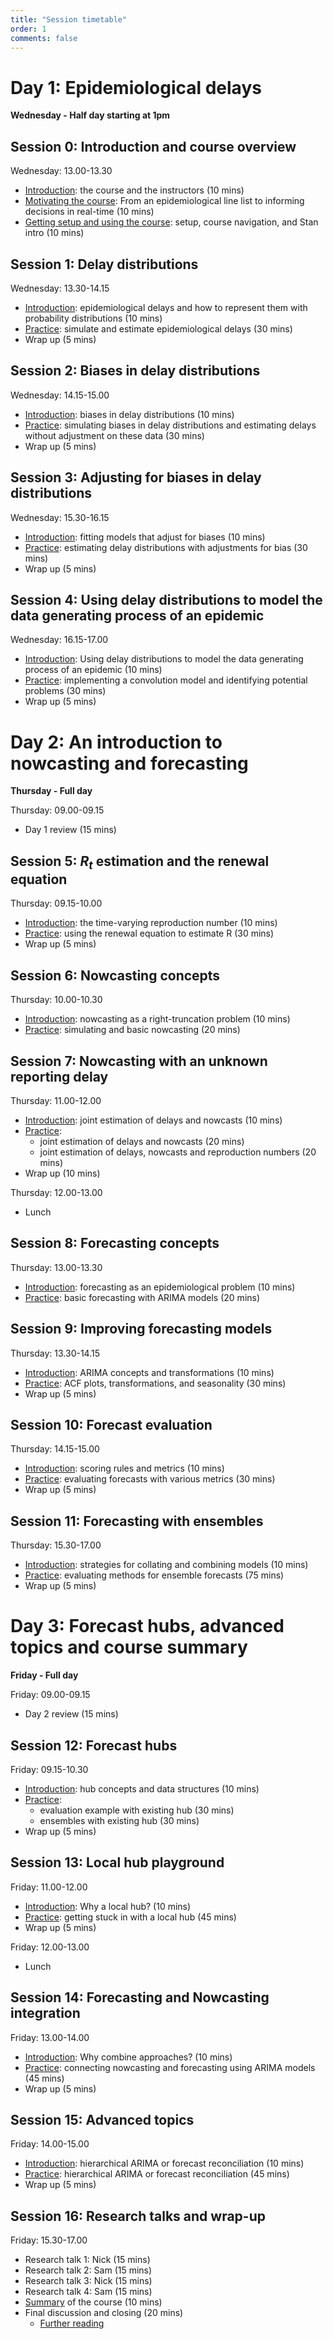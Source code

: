 ```yaml
---
title: "Session timetable"
order: 1
comments: false
---
```


# Day 1: Epidemiological delays

**Wednesday - Half day starting at 1pm**

## Session 0: Introduction and course overview

Wednesday: 13.00-13.30

-   [Introduction](../sessions/slides/introduction-to-the-course-and-the-instructors): the course and the instructors (10 mins)
-   [Motivating the course](../sessions/slides/from-line-list-to-decisions): From an epidemiological line list to informing decisions in real-time (10 mins)
-   [Getting setup and using the course](../sessions/slides/getting-setup-and-using-the-course): setup, course navigation, and Stan intro (10 mins)

## Session 1: Delay distributions

Wednesday: 13.30-14.15

-   [Introduction](../sessions/slides/introduction-to-epidemiological-delays): epidemiological delays and how to represent them with probability distributions (10 mins)
-   [Practice](../sessions/delay-distributions): simulate and estimate epidemiological delays (30 mins)
-   Wrap up (5 mins)

## Session 2: Biases in delay distributions

Wednesday: 14.15-15.00

-   [Introduction](../sessions/slides/introduction-to-biases-in-epidemiological-delays): biases in delay distributions (10 mins)
-   [Practice](../sessions/biases-in-delay-distributions): simulating biases in delay distributions and estimating delays without adjustment on these data (30 mins)
-   Wrap up (5 mins)

## Session 3: Adjusting for biases in delay distributions

Wednesday: 15.30-16.15

-   [Introduction](../sessions/slides/adjusting-for-biases-in-delay-distributions): fitting models that adjust for biases (10 mins)
-   [Practice](../sessions/biases-in-delay-distributions): estimating delay distributions with adjustments for bias (30 mins)
-   Wrap up (5 mins)

## Session 4: Using delay distributions to model the data generating process of an epidemic

Wednesday: 16.15-17.00

-   [Introduction](../sessions/slides/convolutions): Using delay distributions to model the data generating process of an epidemic (10 mins)
-   [Practice](../sessions/using-delay-distributions-to-model-the-data-generating-process-of-an-epidemic): implementing a convolution model and identifying potential problems (30 mins)
-   Wrap up (5 mins)

# Day 2: An introduction to nowcasting and forecasting

**Thursday - Full day**

Thursday: 09.00-09.15

-   Day 1 review (15 mins)

## Session 5: $R_t$ estimation and the renewal equation

Thursday: 09.15-10.00

-   [Introduction](../sessions/slides/introduction-to-reproduction-number): the time-varying reproduction number (10 mins)
-   [Practice](../sessions/R-estimation-and-the-renewal-equation): using the renewal equation to estimate R (30 mins)
-   Wrap up (5 mins)

## Session 6: Nowcasting concepts

Thursday: 10.00-10.30

-   [Introduction](../sessions/slides/introduction-to-nowcasting): nowcasting as a right-truncation problem (10 mins)
-   [Practice](../sessions/nowcasting): simulating and basic nowcasting (20 mins)

## Session 7: Nowcasting with an unknown reporting delay

Thursday: 11.00-12.00

-   [Introduction](../sessions/slides/introduction-to-joint-estimation-of-nowcasting-and-reporting-delays): joint estimation of delays and nowcasts (10 mins)
-   [Practice](../sessions/joint-nowcasting):
    - joint estimation of delays and nowcasts (20 mins)
    - joint estimation of delays, nowcasts and reproduction numbers (20 mins)
-   Wrap up (10 mins)

Thursday: 12.00-13.00

-   Lunch

## Session 8: Forecasting concepts

Thursday: 13.00-13.30

-   [Introduction](../sessions/slides/introduction-to-forecasting): forecasting as an epidemiological problem (10 mins)
-   [Practice](../sessions/forecasting-concepts): basic forecasting with ARIMA models (20 mins)

## Session 9: Improving forecasting models

Thursday: 13.30-14.15

-   [Introduction](../sessions/slides/improving-forecasting-models): ARIMA concepts and transformations (10 mins)
-   [Practice](../sessions/improving-forecasting-models): ACF plots, transformations, and seasonality (30 mins)
-   Wrap up (5 mins)

## Session 10: Forecast evaluation

Thursday: 14.15-15.00

-   [Introduction](../sessions/slides/forecast-evaluation): scoring rules and metrics (10 mins)
-   [Practice](../sessions/forecast-evaluation): evaluating forecasts with various metrics (30 mins)
-   Wrap up (5 mins)

## Session 11: Forecasting with ensembles

Thursday: 15.30-17.00

-   [Introduction](../sessions/slides/introduction-to-ensembles): strategies for collating and combining models (10 mins)
-   [Practice](../sessions/forecast-ensembles): evaluating methods for ensemble forecasts (75 mins)
-   Wrap up (5 mins)

# Day 3: Forecast hubs, advanced topics and course summary

**Friday - Full day**

Friday: 09.00-09.15

-   Day 2 review (15 mins)

## Session 12: Forecast hubs

Friday: 09.15-10.30

-   [Introduction](../sessions/slides/forecast-hubs): hub concepts and data structures (10 mins)
-   [Practice](../sessions/forecast-hubs): 
    - evaluation example with existing hub (30 mins)
    - ensembles with existing hub (30 mins)
-   Wrap up (5 mins)

## Session 13: Local hub playground

Friday: 11.00-12.00

-   [Introduction](../sessions/slides/hub-playground): Why a local hub? (10 mins)
-   [Practice](../sessions/hub-playground): getting stuck in with a local hub (45 mins)
-   Wrap up (5 mins)

Friday: 12.00-13.00

-   Lunch

## Session 14: Forecasting and Nowcasting integration

Friday: 13.00-14.00

-   [Introduction](../sessions/slides/forecasting-nowcasting): Why combine approaches? (10 mins)
-   [Practice](../sessions/forecasting-nowcasting): connecting nowcasting and forecasting using ARIMA models (45 mins)
-   Wrap up (5 mins)

## Session 15: Advanced topics

Friday: 14.00-15.00

-   [Introduction](../sessions/slides/advanced-forecasting): hierarchical ARIMA or forecast reconciliation (10 mins)
-   [Practice](../sessions/advanced-forecasting): hierarchical ARIMA or forecast reconciliation (45 mins)
-   Wrap up (5 mins)

## Session 16: Research talks and wrap-up

Friday: 15.30-17.00

-   Research talk 1: Nick (15 mins)
-   Research talk 2: Sam (15 mins)
-   Research talk 3: Nick (15 mins)
-   Research talk 4: Sam (15 mins)
-   [Summary](../sessions/slides/closing) of the course (10 mins)
-   Final discussion and closing (20 mins)
    - [Further reading](../sessions/end-of-course-summary-and-discussion)
